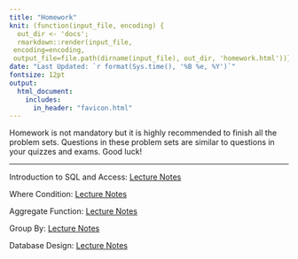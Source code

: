 ```yaml
---
title: "Homework"
knit: (function(input_file, encoding) {
  out_dir <- 'docs';
  rmarkdown::render(input_file,
 encoding=encoding,
 output_file=file.path(dirname(input_file), out_dir, 'homework.html'))})
date: "Last Updated: `r format(Sys.time(), '%B %e, %Y')`"
fontsize: 12pt
output: 
  html_document:
    includes:
      in_header: "favicon.html" 
---
```


Homework is not mandatory but it is highly recommended to finish all the problem sets. Questions in these problem sets are similar to questions in your quizzes and exams. Good luck!

***
Introduction to SQL and Access: <a href="IntroSQL.pdf#" class="download" title="Introduction to SQL and Access">Lecture Notes</a>

Where Condition: <a href="Where.pdf#" class="download" title="Where Condition">Lecture Notes</a>

Aggregate Function: <a href="AggFun.pdf#" class="download" title="Aggregate Function">Lecture Notes</a>

Group By: <a href="GroupBy.pdf#" class="download" title="Group By">Lecture Notes</a>

Database Design: <a href="Database.pdf#" class="download" title="Database Design">Lecture Notes</a>

